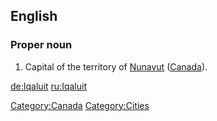 ==English==

===Proper noun===
{{en-proper noun}}

#Capital of the territory of [[Nunavut]] ([[Canada]]).

[[Category:Canada]]
[[Category:Cities]]

[[de:Iqaluit]]
[[ru:Iqaluit]]